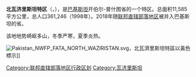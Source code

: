 {{Infobox settlement
| name                    = 北瓦济里斯坦
| native_name             =
| native_name_lang        = ps<!-- ISO 639-2 code e.g. "ur" for Urdu or "ps" for Pashto. -->
| settlement_type         = 特区
| image_skyline           =  {{Photomontage
| photo1a = North waziristan 8.png
| photo2a = North waziristan 10.png
| photo2b = North waziristan 5.png
| photo3a = North waziristan 3.png
| photo3b = North waziristan 4.png
| size = 270
| position = center
| spacing = Number indicating width of spacing between the images (default: 1)
| color = Color of spacing between the images (default: black)
| border = Number indicating width of border surrounding the montage (default: 1)
| color_border = Color of border surrounding the montage (default: black)
}}
| imagesize               = 
| image_alt               = 
| image_caption           =
<!-- maps and coordinates ------>
| image_map               = Pakistan - Khyber Pakhtunkhwa - North Waziristan.svg
| map_alt                 = 
| map_caption             = 
| coordinates             = 
<!-- location ------------------>
| subdivision_type        = 国家
| subdivision_name        = {{flag|Pakistan}}
|subdivision_type1      = 省份
|subdivision_name1      = {{flag|Khyber Pakhtunkhwa}}
<!-- established --------------->
| established_title       = 建立
| established_date        = 1910年
<!-- seat, smaller parts ------->
| seat_type               = 首府
| seat                    = {{link-en|米蘭夏|Miramshah}}
| parts_type              = [[乡_(南亚)|乡]]
| parts_style             = para
| p1                      = 9个
| p2                      =
<!-- government type, leaders -->
| government_footnotes    = <!-- for references: use <ref> tags -->
| government_type         = 
| leader_title            = Political Agent
| leader_name             = Muhammad Yahya Akhunzada

<!-- area ---------------------->
| area_footnotes          = <!-- for references: use <ref> tags -->
| area_total_km2          = 4,707
<!-- elevation ----------------->
| elevation_footnotes     = <!-- for references: use <ref> tags -->
| elevation_m             = 
| elevation_max_footnotes = <!-- for references: use <ref> tags -->
| elevation_max_m         = 
| elevation_min_footnotes = <!-- for references: use <ref> tags -->
| elevation_min_m         = 
<!-- population ---------------->
| population_footnotes    = <ref name="census">{{cite web|url=http://www.pbscensus.gov.pk/sites/default/files/bwpsr/fata/NOR_WAZIRISTAN_AGENCY_SUMMARY.pdf|title=DISTRICT AND TEHSIL LEVEL POPULATION SUMMARY WITH REGION BREAKUP [PDF]|publisher=www.pbscensus.gov.pk|date=2018-01-03|access-date=2018-03-25|archive-url=https://web.archive.org/web/20180326141546/http://www.pbscensus.gov.pk/sites/default/files/bwpsr/fata/NOR_WAZIRISTAN_AGENCY_SUMMARY.pdf|archive-date=26 March 2018|url-status=dead}}</ref>
| population_total        = 543,254
| population_as_of        = 2017
| population_density_km2  = auto
<!-- time zone(s) -------------->
| timezone1               = [[巴基斯坦标准时间|PST]]
| utc_offset1             = +5
<!-- postal codes, area code --->
| postal_code_type        = <!-- enter ZIP code, Postcode, Post code, Postal code... -->
| postal_code             =
| iso_code                = 
<!-- twin cities --------------->
| blank_name_sec1         = 主要语言
| blank_info_sec1         = [[普什图语|普什图语]]
<!-- website, footnotes -------->
| website                 = 
| footnotes               = 
}}

'''北瓦济里斯坦特区'''（{{Lang-ps|'''شمالي وزیرستان ولسوالۍ'''}}，{{Lang-ur|شمالی وزیرستان}}），是[[巴基斯坦|巴基斯坦]]开伯尔-普什图省的一个特区。总面积11,585平方公里，总人口361,246（1998年）。2018年随[[联邦直辖部落地区|联邦直辖部落地区]]被并入巴基斯坦的省。

该地地势崎岖多山，冬季严寒，夏季炎热。

[[File:Pakistan_NWFP_FATA_NORTH_WAZIRISTAN.svg|left]]，北瓦濟里斯坦特區以黃色標示]]

{{联邦直辖部落地区行政区划}}
[[Category:联邦直辖部落地区行政区划|Category:联邦直辖部落地区行政区划]]
[[Category:瓦济里斯坦|Category:瓦济里斯坦]]